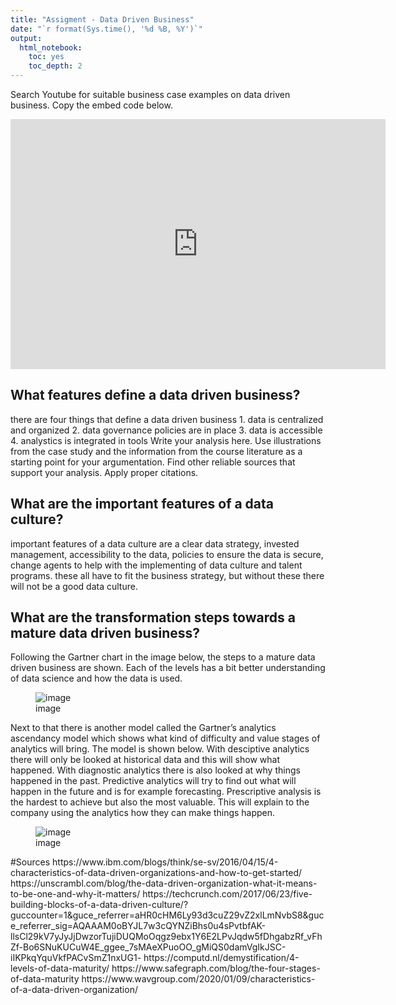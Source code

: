 ```yaml
---
title: "Assigment - Data Driven Business"
date: "`r format(Sys.time(), '%d %B, %Y')`"
output:
  html_notebook:
    toc: yes
    toc_depth: 2
---
```


Search Youtube for suitable business case examples on data driven business. Copy the embed code below.

<iframe width="600" height="400" src="https://www.youtube.com/watch?v=on_r-zYEeOo" title="YouTube video player" frameborder="0" allow="accelerometer; autoplay; clipboard-write; encrypted-media; gyroscope; picture-in-picture" allowfullscreen data-external="1"></iframe>

## What features define a data driven business?

there are four things that define a data driven business
1. data is centralized and organized 
2. data governance policies are in place
3. data is accessible
4. analystics is integrated in tools
Write your analysis here. Use illustrations from the case study and the information from the course literature as a starting point for your argumentation. Find other reliable sources that support your analysis. Apply proper citations. 

## What are the important features of a data culture?

important features of a data culture are a clear data strategy, invested management, accessibility to the data, policies to ensure the data is secure, change agents to help with the implementing of data culture and talent programs. these all have to fit the business strategy, but without these there will not be a good data culture. 

## What are the transformation steps towards a mature data driven business?
Following the Gartner chart in the image below, the steps to a mature data driven business are shown. 
Each of the levels has a bit better understanding of data science and how the data is used. 

![image](https://user-images.githubusercontent.com/89775227/137974876-d38a2869-6b08-47d9-b559-d1f07a96d3a2.png)

Next to that there is another model called the Gartner's analytics ascendancy model which shows what kind of difficulty and value stages of analytics will bring. The model is shown below. With desciptive analytics there will only be looked at historical data and this will show what happened. 
With diagnostic analytics there is also looked at why things happened in the past. Predictive analytics will try to find out what will happen in the future and is for example forecasting.
Prescriptive analysis is the hardest to achieve but also the most valuable. This will explain to the company using the analytics how they can make things happen. 

![image](https://user-images.githubusercontent.com/89775227/137975288-76a89748-cbf0-49cf-9f38-def28754e45e.png)


#Sources
https://www.ibm.com/blogs/think/se-sv/2016/04/15/4-characteristics-of-data-driven-organizations-and-how-to-get-started/
https://unscrambl.com/blog/the-data-driven-organization-what-it-means-to-be-one-and-why-it-matters/
https://techcrunch.com/2017/06/23/five-building-blocks-of-a-data-driven-culture/?guccounter=1&guce_referrer=aHR0cHM6Ly93d3cuZ29vZ2xlLmNvbS8&guce_referrer_sig=AQAAAM0oBYJL7w3cQYNZiBhs0u4sPvtbfAK-llsCl29kV7yJyJjDwzorTujiDUQMoOqgz9ebx1Y6E2LPvJqdw5fDhgabzRf_vFhZf-Bo6SNuKUCuW4E_ggee_7sMAeXPuoOO_gMiQS0damVgIkJSC-iIKPkqYquVkfPACvSmZ1nxUG1-
https://computd.nl/demystification/4-levels-of-data-maturity/
https://www.safegraph.com/blog/the-four-stages-of-data-maturity
https://www.wavgroup.com/2020/01/09/characteristics-of-a-data-driven-organization/
